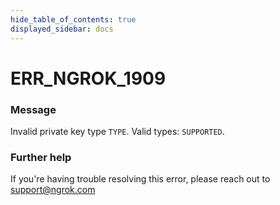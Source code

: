 ```yaml
---
hide_table_of_contents: true
displayed_sidebar: docs
---
```



# ERR_NGROK_1909

### Message

Invalid private key type `TYPE`. Valid types: `SUPPORTED`.

### Further help

If you're having trouble resolving this error, please reach out to [support@ngrok.com](mailto:support@ngrok.com?subject=Help%20with%20ERR_NGROK_1909)

<ErrorDetails error="err_ngrok_1909" />
